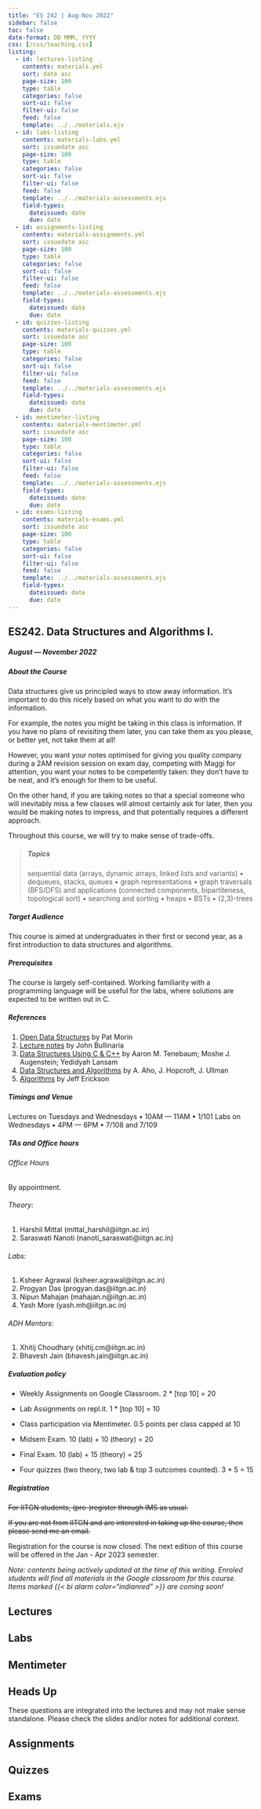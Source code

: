 ```yaml
---
title: "ES 242 | Aug-Nov 2022"
sidebar: false
toc: false
date-format: DD MMM, YYYY
css: [/css/teaching.css]
listing:
  - id: lectures-listing
    contents: materials.yml
    sort: date asc
    page-size: 100
    type: table
    categories: false
    sort-ui: false
    filter-ui: false
    feed: false
    template: ../../materials.ejs
  - id: labs-listing
    contents: materials-labs.yml
    sort: issuedate asc
    page-size: 100
    type: table
    categories: false
    sort-ui: false
    filter-ui: false
    feed: false
    template: ../../materials-assessments.ejs
    field-types:
      dateissued: date
      due: date
  - id: assignments-listing
    contents: materials-assignments.yml
    sort: issuedate asc
    page-size: 100
    type: table
    categories: false
    sort-ui: false
    filter-ui: false
    feed: false
    template: ../../materials-assessments.ejs
    field-types:
      dateissued: date
      due: date
  - id: quizzes-listing
    contents: materials-quizzes.yml
    sort: issuedate asc
    page-size: 100
    type: table
    categories: false
    sort-ui: false
    filter-ui: false
    feed: false
    template: ../../materials-assessments.ejs
    field-types:
      dateissued: date
      due: date
  - id: mentimeter-listing
    contents: materials-mentimeter.yml
    sort: issuedate asc
    page-size: 100
    type: table
    categories: false
    sort-ui: false
    filter-ui: false
    feed: false
    template: ../../materials-assessments.ejs
    field-types:
      dateissued: date
      due: date
  - id: exams-listing
    contents: materials-exams.yml
    sort: issuedate asc
    page-size: 100
    type: table
    categories: false
    sort-ui: false
    filter-ui: false
    feed: false
    template: ../../materials-assessments.ejs
    field-types: 
      dateissued: date
      due: date
---
```



:::{.column-body-outset}

## ES242. Data Structures and Algorithms I.

##### August --- November 2022

:::{.callout-note collapse="true" icon="false"}

##### About the Course

Data structures give us principled ways to stow away information. It’s important to do this nicely based on what you want to do with the information.

For example, the notes you might be taking in this class is information. If you have no plans of revisiting them later, you can take them as you please, or better yet, not take them at all!

However, you want your notes optimised for giving you quality company during a 2AM revision session on exam day, competing with Maggi for attention, you want your notes to be competently taken: they don’t have to be neat, and it’s enough for them to be useful.

On the other hand, if you are taking notes so that a special someone who will inevitably miss a few classes will almost certainly ask for later, then you would be making notes to impress, and that potentially requires a different approach.

Throughout this course, we will try to make sense of trade-offs.

> ##### Topics
> sequential data (arrays, dynamic arrays, linked lists and variants) • dequeues, stacks, queues • graph representations • graph traversals (BFS/DFS) and applications (connected components, bipartiteness, topological sort) • searching and sorting • heaps • BSTs • (2,3)-trees
:::
:::{.callout-note collapse="true" icon="false"}

##### Target Audience
This course is aimed at undergraduates in their first or second year, as a first introduction to data structures and algorithms.

:::
:::{.callout-tip collapse="true" icon="false"}

##### Prerequisites
The course is largely self-contained. Working familiarity with a programming language will be useful for the labs, where solutions are expected to be written out in C.

:::
:::{.callout-tip collapse="true" icon="false"}

##### References

1. [Open Data Structures](https://opendatastructures.org) by Pat Morin
2. [Lecture notes](https://www.cs.bham.ac.uk/~jxb/DSA/dsa.pdf) by John Bullinaria
3. [Data Structures Using C & C++](https://www.amazon.in/Data-Structures-Using-C/dp/8131703282) by Aaron M. Tenebaum; Moshe J. Augenstein; Yedidyah Lansam
4. [Data Structures and Algorithms](https://www.amazon.in/Structures-Algorithms-Addison-Wesley-Computer-Information/dp/0201000237) by A. Aho, J. Hopcroft, J. Ullman
5. [Algorithms](http://jeffe.cs.illinois.edu/teaching/algorithms/) by Jeff Erickson

:::
:::{.callout-caution collapse="true" icon="false"}

##### Timings and Venue
Lectures on Tuesdays and Wednesdays • 10AM --- 11AM • 1/101
Labs on Wednesdays • 4PM --- 6PM • 7/108 and 7/109
:::
:::{.callout-caution collapse="true" icon="false"}

##### TAs and Office hours

###### Office Hours

By appointment.

###### Theory:
1. Harshil Mittal (mittal_harshil@iitgn.ac.in)
2. Saraswati Nanoti (nanoti_saraswati@iitgn.ac.in)

###### Labs:
1. Ksheer Agrawal (ksheer.agrawal@iitgn.ac.in)
2. Progyan Das (progyan.das@iitgn.ac.in)
3. Nipun Mahajan (mahajan.n@iitgn.ac.in)
4. Yash More (yash.mh@iitgn.ac.in)

###### ADH Mentors:
1. Xhitij Choudhary (xhitij.cm@iitgn.ac.in)
2. Bhavesh Jain (bhavesh.jain@iitgn.ac.in)

:::
:::{.callout-important collapse="true" icon="false"}

##### Evaluation policy
- Weekly Assignments on Google Classroom. 2 * [top 10] = 20
- Lab Assignments on repl.it. 1 * [top 10] = 10
- Class participation via Mentimeter. 0.5 points per class capped at 10

- Midsem Exam. 10 (lab) + 10 (theory) = 20
- Final Exam. 10 (lab) + 15 (theory) = 25

- Four quizzes (two theory, two lab & top 3 outcomes counted). 3 * 5 = 15
:::

:::{.callout-important collapse="true" icon="false"}

##### Registration
~~For IITGN students, (pre-)register through IMS as usual.~~

~~If you are not from IITGN and are interested in taking up the course, then please send me an email.~~

Registration for the course is now closed. The next edition of this course will be offered in the Jan - Apr 2023 semester.

:::

_Note: contents being actively updated at the time of this writing. Enroled students will find all materials in the Google classroom for this course. Items marked {{< bi alarm color="indianred" >}} are coming soon!_

::: {.panel-tabset}
## Lectures

::: {#lectures-listing}
:::

## Labs

::: {#labs-listing}
:::

## Mentimeter

:::{.callout-warning}
# Heads Up

These questions are integrated into the lectures and may not make sense standalone. Please check the slides and/or notes for additional context.
:::

::: {#mentimeter-listing}
:::

## Assignments

::: {#assignments-listing}
:::


## Quizzes

::: {#quizzes-listing}
:::

## Exams

::: {#exams-listing}
:::


:::

:::